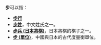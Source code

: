 '''步'''可以指：
* '''[[步行|步行]]'''
* '''[[步姓|步姓]]'''，中文姓氏之一。
* '''[[步兵_(日本將棋)|步兵 (日本將棋)]]'''，日本將棋的棋子之一。
* '''[[步_(單位)|步 (單位)]]'''，中國與日本的古代度量衡單位。
{{disambig|Cat=一字消歧義}}